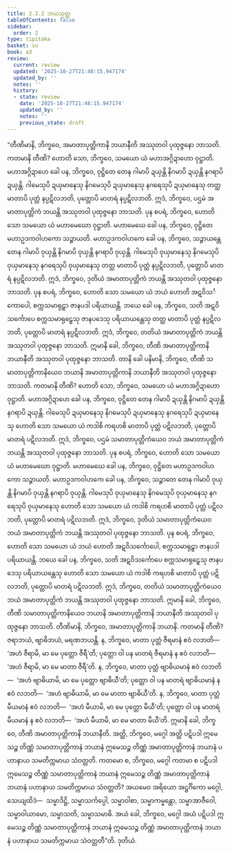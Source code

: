 ```yaml
---
title: 2.2.2 ဘယသုတ္တ
tableOfContents: false
sidebar:
  order: 2
type: tipitaka
basket: su
book: a3
review:
  current: review
  updated: '2025-10-27T21:48:15.947174'
  updated_by: ''
  notes: ''
  history:
  - state: review
    date: '2025-10-27T21:48:15.947174'
    updated_by: ''
    notes: ''
    previous_state: draft
---
```



<ReviewStatus review={frontmatter.review} showDetails={true} />

<HypothesisAnnotation frontmatter={frontmatter} />

<DynamicBreadcrumb />

<Division number="63" book="a3" e="ch" v="15" p="178">

<Paragraph number="436" book="a3">
“တီဏိမာနိ, ဘိက္ခဝေ, အမာတာပုတ္တိကာနိ ဘယာနီတိ အဿုတဝါ ပုထုဇ္ဇနော ဘာသတိ. ကတမာနိ တီဏိ? ဟောတိ သော, ဘိက္ခဝေ, သမယော ယံ မဟာအဂ္ဂိဍာဟော ဝုဋ္ဌာတိ. မဟာအဂ္ဂိဍာဟေ ခေါ ပန, ဘိက္ခဝေ, ဝုဋ္ဌိတေ တေန ဂါမာပိ ဍယှန္တိ နိဂမာပိ ဍယှန္တိ နဂရာပိ ဍယှန္တိ. ဂါမေသုပိ ဍယှမာနေသု နိဂမေသုပိ ဍယှမာနေသု နဂရေသုပိ ဍယှမာနေသု တတ္ထ မာတာပိ ပုတ္တံ နပ္ပဋိလဘတိ, ပုတ္တောပိ မာတရံ နပ္ပဋိလဘတိ. ဣဒံ, ဘိက္ခဝေ, ပဌမံ အမာတာပုတ္တိကံ ဘယန္တိ အဿုတဝါ ပုထုဇ္ဇနော ဘာသတိ.
</Paragraph>

<Paragraph number="437" book="a3">
ပုန စပရံ, ဘိက္ခဝေ, ဟောတိ သော သမယော ယံ မဟာမေဃော ဝုဋ္ဌာတိ. မဟာမေဃေ ခေါ ပန, ဘိက္ခဝေ, ဝုဋ္ဌိတေ မဟာဥဒကဝါဟကော သဉ္ဇာယတိ. မဟာဥဒကဝါဟကေ ခေါ ပန, ဘိက္ခဝေ, သဉ္ဇာယန္တေ တေန ဂါမာပိ ဝုယှန္တိ နိဂမာပိ ဝုယှန္တိ နဂရာပိ ဝုယှန္တိ. ဂါမေသုပိ ဝုယှမာနေသု နိဂမေသုပိ ဝုယှမာနေသု နဂရေသုပိ ဝုယှမာနေသု တတ္ထ မာတာပိ ပုတ္တံ နပ္ပဋိလဘတိ, ပုတ္တောပိ မာတရံ နပ္ပဋိလဘတိ. ဣဒံ, ဘိက္ခဝေ, ဒုတိယံ အမာတာပုတ္တိကံ ဘယန္တိ အဿုတဝါ ပုထုဇ္ဇနော ဘာသတိ.
</Paragraph>

<Paragraph number="438" book="a3">
ပုန စပရံ, ဘိက္ခဝေ, ဟောတိ သော သမယော ယံ ဘယံ ဟောတိ အဋဝိသင်္ကောပေါ, စက္ကသမာရုဠှာ ဇာနပဒါ ပရိယာယန္တိ. ဘယေ ခေါ ပန, ဘိက္ခဝေ, သတိ အဋဝိသင်္ကောပေ စက္ကသမာရုဠှေသု ဇာနပဒေသု ပရိယာယန္တေသု တတ္ထ မာတာပိ ပုတ္တံ နပ္ပဋိလဘတိ, ပုတ္တောပိ မာတရံ နပ္ပဋိလဘတိ. ဣဒံ, ဘိက္ခဝေ, တတိယံ အမာတာပုတ္တိကံ ဘယန္တိ အဿုတဝါ ပုထုဇ္ဇနော ဘာသတိ. ဣမာနိ ခေါ, ဘိက္ခဝေ, တီဏိ အမာတာပုတ္တိကာနိ ဘယာနီတိ အဿုတဝါ ပုထုဇ္ဇနော ဘာသတိ.
</Paragraph>

<Paragraph number="439" book="a3">
တာနိ ခေါ ပနိမာနိ, ဘိက္ခဝေ, တီဏိ သမာတာပုတ္တိကာနိယေဝ ဘယာနိ အမာတာပုတ္တိကာနိ ဘယာနီတိ အဿုတဝါ ပုထုဇ္ဇနော ဘာသတိ. ကတမာနိ တီဏိ? ဟောတိ သော, ဘိက္ခဝေ, သမယော ယံ မဟာအဂ္ဂိဍာဟော ဝုဋ္ဌာတိ. မဟာအဂ္ဂိဍာဟေ ခေါ ပန, ဘိက္ခဝေ, ဝုဋ္ဌိတေ တေန ဂါမာပိ ဍယှန္တိ နိဂမာပိ ဍယှန္တိ နဂရာပိ ဍယှန္တိ. ဂါမေသုပိ ဍယှမာနေသု နိဂမေသုပိ ဍယှမာနေသု နဂရေသုပိ ဍယှမာနေသု ဟောတိ သော သမယော ယံ ကဒါစိ ကရဟစိ မာတာပိ ပုတ္တံ ပဋိလဘတိ, ပုတ္တောပိ မာတရံ ပဋိလဘတိ. ဣဒံ, ဘိက္ခဝေ, ပဌမံ သမာတာပုတ္တိကံယေဝ ဘယံ အမာတာပုတ္တိကံ ဘယန္တိ အဿုတဝါ ပုထုဇ္ဇနော ဘာသတိ.
</Paragraph>

<Paragraph number="440" book="a3">
ပုန စပရံ, ဘိက္ခဝေ, ဟောတိ သော သမယော ယံ မဟာမေဃော ဝုဋ္ဌာတိ. မဟာမေဃေ ခေါ ပန, ဘိက္ခဝေ, ဝုဋ္ဌိတေ မဟာဥဒကဝါဟကော သဉ္ဇာယတိ. မဟာဥဒကဝါဟကေ ခေါ ပန, ဘိက္ခဝေ, သဉ္ဇာတေ တေန ဂါမာပိ ဝုယှန္တိ နိဂမာပိ ဝုယှန္တိ နဂရာပိ ဝုယှန္တိ. ဂါမေသုပိ ဝုယှမာနေသု နိဂမေသုပိ ဝုယှမာနေသု နဂရေသုပိ ဝုယှမာနေသု ဟောတိ သော သမယော ယံ ကဒါစိ ကရဟစိ မာတာပိ ပုတ္တံ ပဋိလဘတိ, ပုတ္တောပိ မာတရံ ပဋိလဘတိ. ဣဒံ, ဘိက္ခဝေ, ဒုတိယံ သမာတာပုတ္တိကံယေဝ ဘယံ အမာတာပုတ္တိကံ ဘယန္တိ အဿုတဝါ ပုထုဇ္ဇနော ဘာသတိ.
</Paragraph>

<Paragraph number="441" book="a3">
ပုန စပရံ, ဘိက္ခဝေ, ဟောတိ သော သမယော ယံ ဘယံ ဟောတိ အဋဝိသင်္ကောပေါ, စက္ကသမာရုဠှာ ဇာနပဒါ ပရိယာယန္တိ. ဘယေ ခေါ ပန, ဘိက္ခဝေ, သတိ အဋဝိသင်္ကောပေ စက္ကသမာရုဠှေသု ဇာနပဒေသု ပရိယာယန္တေသု ဟောတိ သော သမယော ယံ ကဒါစိ ကရဟစိ မာတာပိ ပုတ္တံ ပဋိလဘတိ, ပုတ္တောပိ မာတရံ ပဋိလဘတိ. ဣဒံ, ဘိက္ခဝေ, တတိယံ သမာတာပုတ္တိကံယေဝ ဘယံ အမာတာပုတ္တိကံ ဘယန္တိ အဿုတဝါ ပုထုဇ္ဇနော ဘာသတိ. ဣမာနိ ခေါ, ဘိက္ခဝေ, တီဏိ သမာတာပုတ္တိကာနိယေဝ ဘယာနိ အမာတာပုတ္တိကာနိ ဘယာနီတိ အဿုတဝါ ပုထုဇ္ဇနော ဘာသတိ.
</Paragraph>

<Paragraph number="442" book="a3">
တီဏိမာနိ, ဘိက္ခဝေ, အမာတာပုတ္တိကာနိ ဘယာနိ. ကတမာနိ တီဏိ? ဇရာဘယံ, ဗျာဓိဘယံ, မရဏဘယန္တိ. န, ဘိက္ခဝေ, မာတာ ပုတ္တံ ဇီရမာနံ ဧဝံ လဘတိ—  ‘အဟံ ဇီရာမိ, မာ မေ ပုတ္တော ဇီရီ’တိ; ပုတ္တော ဝါ ပန မာတရံ ဇီရမာနံ န ဧဝံ လဘတိ—  ‘အဟံ ဇီရာမိ, မာ မေ မာတာ ဇီရီ’တိ.
</Paragraph>

<Paragraph number="443" book="a3">
န, ဘိက္ခဝေ, မာတာ ပုတ္တံ ဗျာဓိယမာနံ ဧဝံ လဘတိ—  ‘အဟံ ဗျာဓိယာမိ, မာ မေ ပုတ္တော ဗျာဓိယီ’တိ; ပုတ္တော ဝါ ပန မာတရံ ဗျာဓိယမာနံ န ဧဝံ လဘတိ—  ‘အဟံ ဗျာဓိယာမိ, မာ မေ မာတာ ဗျာဓိယီ’တိ.
</Paragraph>

<Paragraph number="444" book="a3">
န, ဘိက္ခဝေ, မာတာ ပုတ္တံ မီယမာနံ ဧဝံ လဘတိ—  ‘အဟံ မီယာမိ, မာ မေ ပုတ္တော မီယီ’တိ; ပုတ္တော ဝါ ပန မာတရံ မီယမာနံ န ဧဝံ လဘတိ—  ‘အဟံ မီယာမိ, မာ မေ မာတာ မီယီ’တိ. ဣမာနိ ခေါ, ဘိက္ခဝေ, တီဏိ အမာတာပုတ္တိကာနိ ဘယာနီတိ.
</Paragraph>

<Paragraph number="445" book="a3">
အတ္ထိ, ဘိက္ခဝေ, မဂ္ဂေါ အတ္ထိ ပဋိပဒါ ဣမေသဉ္စ တိဏ္ဏံ သမာတာပုတ္တိကာနံ ဘယာနံ ဣမေသဉ္စ တိဏ္ဏံ အမာတာပုတ္တိကာနံ ဘယာနံ ပဟာနာယ သမတိက္ကမာယ သံဝတ္တတိ. ကတမော စ, ဘိက္ခဝေ, မဂ္ဂေါ ကတမာ စ ပဋိပဒါ ဣမေသဉ္စ တိဏ္ဏံ သမာတာပုတ္တိကာနံ ဘယာနံ ဣမေသဉ္စ တိဏ္ဏံ အမာတာပုတ္တိကာနံ ဘယာနံ ပဟာနာယ သမတိက္ကမာယ သံဝတ္တတိ? အယမေဝ အရိယော အဋ္ဌင်္ဂိကော မဂ္ဂေါ, သေယျထိဒံ—  သမ္မာဒိဋ္ဌိ, သမ္မာသင်္ကပ္ပေါ, သမ္မာဝါစာ, သမ္မာကမ္မန္တော, သမ္မာအာဇီဝေါ, သမ္မာဝါယာမော, သမ္မာသတိ, သမ္မာသမာဓိ. အယံ ခေါ, ဘိက္ခဝေ, မဂ္ဂေါ အယံ ပဋိပဒါ ဣမေသဉ္စ တိဏ္ဏံ သမာတာပုတ္တိကာနံ ဘယာနံ ဣမေသဉ္စ တိဏ္ဏံ အမာတာပုတ္တိကာနံ ဘယာနံ ပဟာနာယ သမတိက္ကမာယ သံဝတ္တတီ”တိ.

</Paragraph>
</Division>

<Paragraph number="446" type="center" book="a3">
ဒုတိယံ.
</Paragraph>